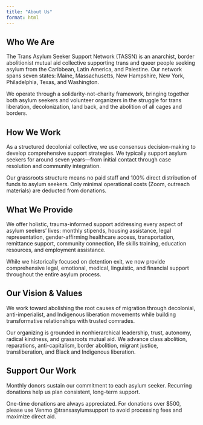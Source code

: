 ```yaml
---
title: "About Us"
format: html
---
```


## Who We Are

The Trans Asylum Seeker Support Network (TASSN) is an anarchist, border abolitionist mutual aid collective supporting trans and queer people seeking asylum from the Caribbean, Latin America, and Palestine. Our network spans seven states: Maine, Massachusetts, New Hampshire, New York, Philadelphia, Texas, and Washington.

We operate through a solidarity-not-charity framework, bringing together both asylum seekers and volunteer organizers in the struggle for trans liberation, decolonization, land back, and the abolition of all cages and borders.

## How We Work

As a structured decolonial collective, we use consensus decision-making to develop comprehensive support strategies. We typically support asylum seekers for around seven years—from initial contact through case resolution and community integration.

Our grassroots structure means no paid staff and 100% direct distribution of funds to asylum seekers. Only minimal operational costs (Zoom, outreach materials) are deducted from donations.

## What We Provide

We offer holistic, trauma-informed support addressing every aspect of asylum seekers' lives: monthly stipends, housing assistance, legal representation, gender-affirming healthcare access, transportation, remittance support, community connection, life skills training, education resources, and employment assistance.

While we historically focused on detention exit, we now provide comprehensive legal, emotional, medical, linguistic, and financial support throughout the entire asylum process.

## Our Vision & Values

We work toward abolishing the root causes of migration through decolonial, anti-imperialist, and Indigenous liberation movements while building transformative relationships with trusted comrades.

Our organizing is grounded in nonhierarchical leadership, trust, autonomy, radical kindness, and grassroots mutual aid. We advance class abolition, reparations, anti-capitalism, border abolition, migrant justice, transliberation, and Black and Indigenous liberation.

## Support Our Work

Monthly donors sustain our commitment to each asylum seeker. Recurring donations help us plan consistent, long-term support.

One-time donations are always appreciated. For donations over \$500, please use Venmo @transasylumsupport to avoid processing fees and maximize direct aid.
